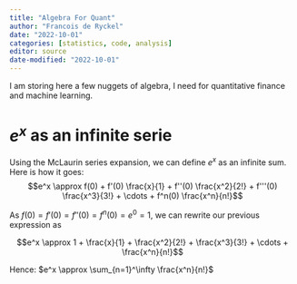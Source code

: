 ```yaml
---
title: "Algebra For Quant"
author: "Francois de Ryckel"
date: "2022-10-01"
categories: [statistics, code, analysis]
editor: source
date-modified: "2022-10-01"
---
```



I am storing here a few nuggets of algebra, I need for quantitative finance and machine learning.  

# $e^x$ as an infinite serie 

Using the McLaurin series expansion, we can define $e^x$ as an infinite sum.  
Here is how it goes: 
$$e^x \approx f(0) + f'(0) \frac{x}{1} + f''(0) \frac{x^2}{2!} + f'''(0) \frac{x^3}{3!} + \cdots + f^n(0) \frac{x^n}{n!}$$

As $f(0) = f'(0) = f''(0) = f^n(0) = e^0 = 1$, we can rewrite our previous expression as 

$$e^x \approx 1 + \frac{x}{1} + \frac{x^2}{2!} + \frac{x^3}{3!} + \cdots + \frac{x^n}{n!}$$

Hence: $e^x \approx \sum_{n=1}^\infty \frac{x^n}{n!}$


